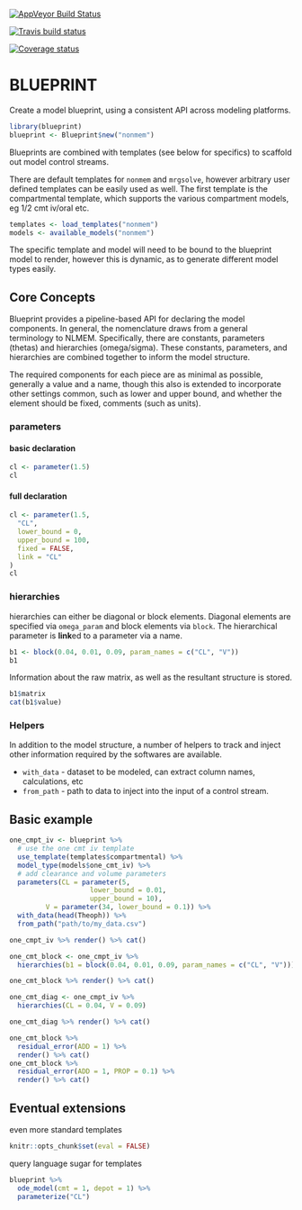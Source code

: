 [![AppVeyor Build Status](https://ci.appveyor.com/api/projects/status/github/astrazeneca/blueprint?branch=master&svg=true)](https://ci.appveyor.com/project/astrazeneca/blueprint)

[![Travis build status](https://travis-ci.org/astrazeneca/blueprint.svg?branch=master)](https://travis-ci.org/astrazeneca/blueprint)

[![Coverage status](https://codecov.io/gh/astrazeneca/blueprint/branch/master/graph/badge.svg)](https://codecov.io/github/astrazeneca/blueprint?branch=master)

BLUEPRINT
=======

Create a model blueprint, using a consistent API across modeling platforms.

```r
library(blueprint)
blueprint <- Blueprint$new("nonmem")
```

Blueprints are combined with templates (see below for specifics) to scaffold
out model control streams.

There are default templates for `nonmem` and `mrgsolve`, however arbitrary
user defined templates can be easily used as well. The first template is
the compartmental template, which supports the various compartment models, eg
1/2 cmt iv/oral etc.

```r
templates <- load_templates("nonmem")
models <- available_models("nonmem")
```


The specific template and model will need to be bound to the blueprint
model to render, however this is dynamic, as to generate different model types 
easily.

## Core Concepts

Blueprint provides a pipeline-based API for declaring the model components. In
general, the nomenclature draws from a general terminology to NLMEM. Specifically,
there are constants, parameters (thetas) and hierarchies (omega/sigma). 
These constants, parameters, and hierarchies are combined together to inform the
model structure. 

The required components for each piece are as minimal as possible, generally
a value and a name, though this also is extended to incorporate other 
settings common, such as lower and upper bound, and whether the element should be
fixed, comments (such as units).

### parameters 

#### basic declaration

```r
cl <- parameter(1.5)
cl
```

#### full declaration

```r
cl <- parameter(1.5, 
  "CL",
  lower_bound = 0, 
  upper_bound = 100,
  fixed = FALSE,
  link = "CL"
)
cl
```

### hierarchies

hierarchies can either be diagonal or block elements. Diagonal elements
are specified via `omega_param` and block elements via `block`. The
hierarchical parameter is **link**ed to a parameter via a name. 

```r
b1 <- block(0.04, 0.01, 0.09, param_names = c("CL", "V"))
b1
```

Information about the raw matrix, as well as the resultant structure
is stored.

```r
b1$matrix
cat(b1$value)
```
### Helpers

In addition to the model structure, a number of helpers to track and inject
other information required by the softwares are available.

* `with_data` - dataset to be modeled, can extract column names, calculations, etc
* `from_path` - path to data to inject into the input of a control stream.

## Basic example

```r
one_cmpt_iv <- blueprint %>% 
  # use the one cmt iv template
  use_template(templates$compartmental) %>%
  model_type(models$one_cmt_iv) %>%
  # add clearance and volume parameters
  parameters(CL = parameter(5,  
                    lower_bound = 0.01, 
                    upper_bound = 10),
         V = parameter(34, lower_bound = 0.1)) %>%
  with_data(head(Theoph)) %>%
  from_path("path/to/my_data.csv") 
```


```r
one_cmpt_iv %>% render() %>% cat()
```


```r
one_cmt_block <- one_cmpt_iv %>%
  hierarchies(b1 = block(0.04, 0.01, 0.09, param_names = c("CL", "V")))

one_cmt_block %>% render() %>% cat()

one_cmt_diag <- one_cmpt_iv %>%
  hierarchies(CL = 0.04, V = 0.09)

one_cmt_diag %>% render() %>% cat()

```

```r
one_cmt_block %>%
  residual_error(ADD = 1) %>%
  render() %>% cat()
one_cmt_block %>%
  residual_error(ADD = 1, PROP = 0.1) %>%
  render() %>% cat()
```

## Eventual extensions

even more standard templates

```r
knitr::opts_chunk$set(eval = FALSE)
```

query language sugar for templates

```r
blueprint %>%
  ode_model(cmt = 1, depot = 1) %>%
  parameterize("CL") 
```

